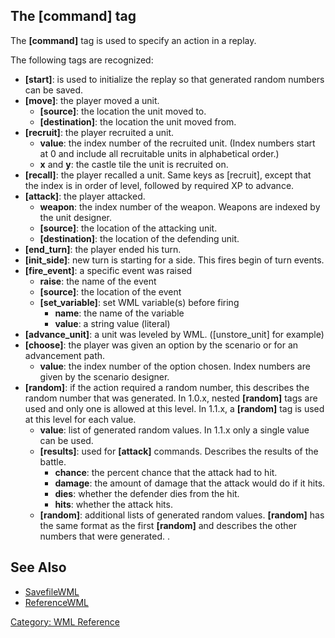 {{WML Tags}}
== The [command] tag ==

The '''[command]''' tag is used to specify an action in a replay.

The following tags are recognized:
* '''[start]''': is used to initialize the replay so that generated random numbers can be saved.
* '''[move]''': the player moved a unit.
** '''[source]''': the location the unit moved to.
** '''[destination]''': the location the unit moved from.
* '''[recruit]''': the player recruited a unit.
** '''value''': the index number of the recruited unit. (Index numbers start at 0 and include all recruitable units in alphabetical order.)
** '''x''' and '''y''': the castle tile the unit is recruited on.
* '''[recall]''': the player recalled a unit. Same keys as [recruit], except that the index is in order of level, followed by required XP to advance.
* '''[attack]''': the player attacked.
** '''weapon''': the index number of the weapon. Weapons are indexed by the unit designer.
** '''[source]''': the location of the attacking unit.
** '''[destination]''': the location of the defending unit.
* '''[end_turn]''': the player ended his turn.
* '''[init_side]''': new turn is starting for a side. This fires begin of turn events.
* '''[fire_event]''': a specific event was raised
** '''raise''': the name of the event
** '''[source]''': the location of the event
** '''[set_variable]''': set WML variable(s) before firing
*** '''name''': the name of the variable
*** '''value''': a string value (literal)
* '''[advance_unit]''': a unit was leveled by WML. ([unstore_unit] for example)
* '''[choose]''': the player was given an option by the scenario or for an advancement path.
** '''value''': the index number of the option chosen. Index numbers are given by the scenario designer.
* '''[random]''': if the action required a random number, this describes the random number that was generated. In 1.0.x, nested '''[random]''' tags are used and only one is allowed at this level. In 1.1.x, a '''[random]''' tag is used at this level for each value.
** '''value''': list of generated random values. In 1.1.x only a single value can be used.
** '''[results]''': used for '''[attack]''' commands. Describes the results of the battle.
*** '''chance''': the percent chance that the attack had to hit.
*** '''damage''': the amount of damage that the attack would do if it hits.
*** '''dies''': whether the defender dies from the hit.
*** '''hits''': whether the attack hits.
** '''[random]''': additional lists of generated random values. '''[random]''' has the same format as the first '''[random]''' and describes the other numbers that were generated. .

== See Also ==
* [[SavefileWML]]
* [[ReferenceWML]]


[[Category: WML Reference]]
